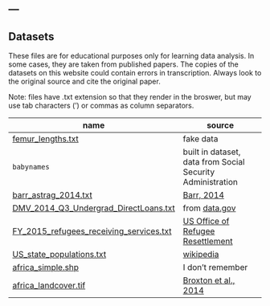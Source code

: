 ---
---

## Datasets

These files are for educational purposes only for learning data analysis. In some cases, they are taken from published papers. The copies of the datasets on this website could contain errors in transcription. Always look to the original source and cite the original paper.

Note: files have .txt extension so that they render in the broswer, but may use tab characters (‘\t’) or commas as column separators.

name  | source
---------------|-----------------
[femur_lengths.txt](/datasets/femur_lengths.txt) | fake data
`babynames` | built in dataset, data from Social Security Administration
[barr_astrag_2014.txt](/datasets/barr_astrag_2014.txt) | [Barr, 2014](http://dx.doi.org/10.1002/jmor.20279)
[DMV_2014_Q3_Undergrad_DirectLoans.txt](/datasets/DMV_2014_Q3_Undergrad_DirectLoans.txt) | from [data.gov](http://data.gov)
[FY_2015_refugees_receiving_services.txt](/datasets/FY_2015_refugees_receiving_services.txt)| [US Office of Refugee Resettlement](https://www.acf.hhs.gov/orr/resource/fy-2015-refugees-by-state-and-country-of-origin-all-served-populations)
[US_state_populations.txt](/datasets/US_state_populations.txt) | [wikipedia](https://en.wikipedia.org/wiki/List_of_U.S._states_and_territories_by_population) 
[africa_simple.shp](http://uncg.rstats.ninja/datasets/spatial/africa_simple.shp.zip) | I don't remember
[africa_landcover.tif](http://uncg.rstats.ninja/datasets/spatial/africa_landcover.tif) | [Broxton et al., 2014](http://dx.doi.org/10.1175/JAMC-D-13-0270.1) 